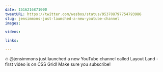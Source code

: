 ```yaml
---
date: 1516216871000
tweetURL: https://twitter.com/wesbos/status/953708797754793986
slug: jensimmons-just-launched-a-new-youtube-channel
images:

videos:

links:

---
```

🔥 @jensimmons just launched a new YouTube channel called Layout Land - first video is on CSS Grid! Make sure you subscribe!
